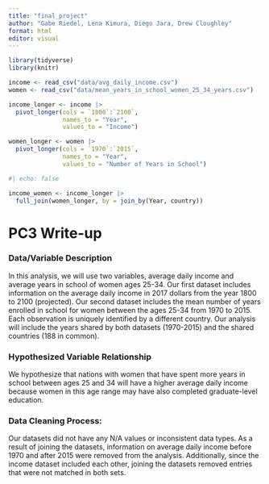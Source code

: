 ```yaml
---
title: "final_project"
author: "Gabe Riedel, Lena Kimura, Diego Jara, Drew Cloughley"
format: html
editor: visual
---
```


```r
library(tidyverse)
library(knitr)
```

```r
income <- read_csv("data/avg_daily_income.csv")
women <- read_csv("data/mean_years_in_school_women_25_34_years.csv")

income_longer <- income |> 
  pivot_longer(cols = `1800`:`2100`, 
               names_to = "Year", 
               values_to = "Income")

women_longer <- women |> 
  pivot_longer(cols = `1970`:`2015`, 
               names_to = "Year", 
               values_to = "Number of Years in School")
```

```r
#| echo: false

income_women <- income_longer |> 
  full_join(women_longer, by = join_by(Year, country))

```

# PC3 Write-up

### Data/Variable Description

In this analysis, we will use two variables, average daily income and average years in school of women ages 25-34. Our first dataset includes information on the average daily income in 2017 dollars from the year 1800 to 2100 (projected). Our second dataset includes the mean number of years enrolled in school for women between the ages 25-34 from 1970 to 2015. Each observation is uniquely identified by a different country. Our analysis will include the years shared by both datasets (1970-2015) and the shared countries (188 in common).

### Hypothesized Variable Relationship

We hypothesize that nations with women that have spent more years in school between ages 25 and 34 will have a higher average daily income because women in this age range may have also completed graduate-level education.

### Data Cleaning Process:

Our datasets did not have any N/A values or inconsistent data types. As a result of joining the datasets, information on average daily income before 1970 and after 2015 were removed from the analysis. Additionally, since the income dataset included each other, joining the datasets removed entries that were not matched in both sets.
